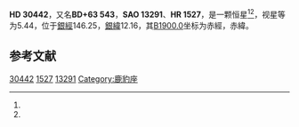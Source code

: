 {{Starbox begin
| name = HD 30442
}}
{{Starbox observe
| epoch = [[J2000.0|J2000.0]]
| constell = {{星座名待查}}<ref name=SIMBAD>{{cite web
 | url=http://simbad.u-strasbg.fr/simbad/sim-id?Ident=HR+1527
 | title =Pulsating variable Star
 | publisher=Centre de Données astronomiques de Strasbourg
 | work=SIMBAD
 | accessdate=2012-07-13}}</ref><ref name=DATA>{{cite web
 | url=http://vizier.u-strasbg.fr/viz-bin/VizieR-5?-out.add=.&-source=5050&-corr=PK=HR&-out.max=9999&HR=1527
 | title=VizieR Detailed Page
 | accessdate=2012-07-13
 | archive-date=2019-02-16
 | archive-url=https://web.archive.org/web/20190216105139/http://vizier.u-strasbg.fr/viz-bin/VizieR-5?-out.add=.&-source=5050&-corr=PK=HR&-out.max=9999&HR=1527
 | dead-url=no
 }}</ref>
| 星官 = 
| ra = {{RA|4|52|5.2}}<ref name=SIMBAD /><ref name=DATA />
| dec = {{DEC|+63|30|19}}<ref name=SIMBAD /><ref name=DATA />
| appmag_v = 5.44<ref name=SIMBAD /><ref name=DATA />
}}
{{Starbox character
| class = M3IIIab<ref name=SIMBAD /><ref name=DATA />
| b-v = 1.57<ref name=SIMBAD /><ref name=DATA />
| u-b = 1.76<ref name=SIMBAD /><ref name=DATA />
| r-i = <ref name=SIMBAD /><ref name=DATA />
| variable = 
}}
{{Starbox astrometry
| radial_v = 1.76
| prop_mo_ra = -36
| parallax = 0.001
| p_error = 
}}
{{Starbox catalog
| names =BD+63 543，[[SAO星表|SAO]] 13291，[[HD星表|HD]] 30442，[[HR星表|HR]] 1527}}
{{Starbox reference |Simbad=HR+1527}}
{{Starbox end}}

'''HD 30442'''，又名'''BD+63 543'''，'''SAO 13291'''、'''HR 1527'''，是一颗恒星<ref name=SIMBAD /><ref name=DATA />，视星等为5.44，位于[[銀道座標系|銀經]]146.25，[[銀道座標系|銀緯]]12.16，其[[B1900.0|B1900.0]]坐标为赤經{{RA|4|42|43.4}}，赤緯{{DEC|+63|12.16|5}}。

== 参考文献 ==
{{reflist}}

{{star-stub}}

[[Category:HD和HDE天體|30442]]
[[Category:HR天體|1527]]
[[Category:SAO天體|13291]]
[[Category:鹿豹座|Category:鹿豹座]]